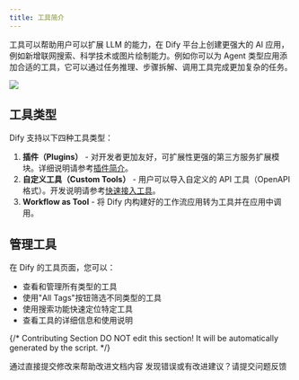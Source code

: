 ```yaml
---
title: 工具简介
---
```


工具可以帮助用户可以扩展 LLM 的能力，在 Dify 平台上创建更强大的 AI 应用，例如新增联网搜索、科学技术或图片绘制能力。例如你可以为 Agent 类型应用添加合适的工具，它可以通过任务推理、步骤拆解、调用工具完成更加复杂的任务。

![](https://assets-docs.dify.ai/2025/06/d2fa8b074f7c44193ea8482e428db582.png)

## 工具类型

Dify 支持以下四种工具类型：

1. **插件（Plugins）** - 对开发者更加友好，可扩展性更强的第三方服务扩展模块。详细说明请参考[插件简介](/zh-hans/plugins/introduction)。
2. **自定义工具（Custom Tools）** - 用户可以导入自定义的 API 工具（OpenAPI 格式）。开发说明请参考[快速接入工具](/zh-hans/guides/tools/quick-tool-integration)。
3. **Workflow as Tool** - 将 Dify 内构建好的工作流应用转为工具并在应用中调用。

## 管理工具

在 Dify 的工具页面，您可以：

- 查看和管理所有类型的工具
- 使用"All Tags"按钮筛选不同类型的工具
- 使用搜索功能快速定位特定工具
- 查看工具的详细信息和使用说明

{/*
Contributing Section
DO NOT edit this section!
It will be automatically generated by the script.
*/}

<CardGroup cols="2">
    <Card
        title="编辑此页面"
        icon="pen-to-square"
        href="https://github.com/langgenius/dify-docs-mintlify/edit/main/zh-hans/guides/tools/readme.mdx"
    >
        通过直接提交修改来帮助改进文档内容
    </Card>
    <Card
        title="提交问题"
        icon="github"
        href="https://github.com/langgenius/dify-docs-mintlify/issues/new?title=文档问题%3A%20&body=%23%23%20问题描述%0A%3C%21--%20请简要描述您发现的问题%20--%3E%0A%0A%23%23%20页面链接%0Ahttps%3A%2F%2Fgithub.com%2Flanggenius%2Fdify-docs-mintlify%2Fblob%2Fmain%2Fzh-hans/guides/tools%2Freadme.mdx%0A%0A%23%23%20建议修改%0A%3C%21--%20如果有具体的修改建议，请在此说明%20--%3E%0A%0A%3C%21--%20感谢您对文档质量的关注！%20--%3E"
    >
        发现错误或有改进建议？请提交问题反馈
    </Card>
</CardGroup>
